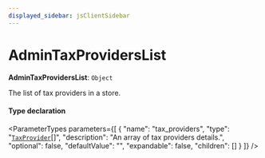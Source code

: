 ```yaml
---
displayed_sidebar: jsClientSidebar
---
```



# AdminTaxProvidersList

 **AdminTaxProvidersList**: `Object`

The list of tax providers in a store.

#### Type declaration

<ParameterTypes parameters={[
  {
    "name": "tax_providers",
    "type": "[`TaxProvider`](../classes/internal.TaxProvider.mdx)[]",
    "description": "An array of tax providers details.",
    "optional": false,
    "defaultValue": "",
    "expandable": false,
    "children": []
  }
]} />
